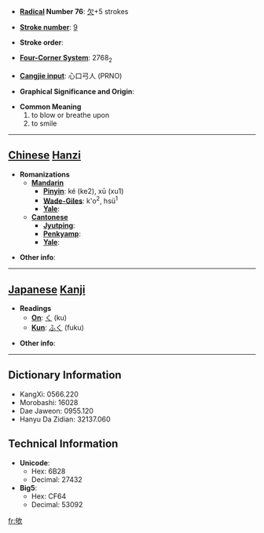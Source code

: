 * '''[[Wiktionary:Chinese radical index| Radical]] Number 76''': [[Wiktionary:Chinese radical index 欠|欠]]+5 strokes

* '''[[Wiktionary:Chinese total strokes index|Stroke number]]''': [[Wiktionary:Chinese total strokes index 9|9]]

* '''Stroke order''': 

* '''[[Wiktionary:Chinese four corner index|Four-Corner System]]''': 2768<sub>2</sub>

* '''[[Wiktionary:Chinese Cangjie index|Cangjie input]]''': 心口弓人 (PRNO)

* '''Graphical Significance and Origin''': 

* '''Common Meaning'''
*#to blow or breathe upon
*# to smile


----

== [[Chinese]] [[Hanzi]] ==

* '''Romanizations'''
** '''[[Mandarin]]'''
*** '''[[Pinyin]]''': ké (ke2), xū (xu1)
*** '''[[Wade-Giles]]''': k'o<sup>2</sup>, hsü<sup>1</sup>
*** '''[[Yale]]''': 
** '''[[Cantonese]]'''
*** '''[[Jyutping]]''':
*** '''[[Penkyamp]]''': 
*** '''[[Yale]]''': 

* '''Other info''': 

----

== [[Japanese]] [[Kanji]] ==

* '''Readings'''
** '''[[On]]''': [[く]] (ku)
** '''[[Kun]]''': [[ふく]] (fuku)

* '''Other info''':  

----

== Dictionary Information ==

* KangXi: 0566.220
* Morobashi: 16028
* Dae Jaweon: 0955.120
* Hanyu Da Zidian: 32137.060

== Technical Information ==

* '''Unicode''':
** Hex: 6B28
** Decimal: 27432
* '''Big5''':
** Hex: CF64
** Decimal: 53092

[[fr:欨]]